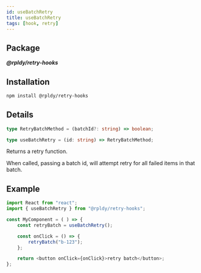 ```yaml
---
id: useBatchRetry
title: useBatchRetry
tags: [hook, retry]
---
```


## Package

**_@rpldy/retry-hooks_**

## Installation

```bash npm2yarn
npm install @rpldy/retry-hooks
```

## Details

```typescript
type RetryBatchMethod = (batchId?: string) => boolean;

type useBatchRetry = (id: string) => RetryBatchMethod;
```

Returns a retry function.

When called, passing a batch id, will attempt retry for all failed items in that batch.

## Example

```javascript
import React from "react";
import { useBatchRetry } from "@rpldy/retry-hooks";

const MyComponent = ( ) => {
    const retryBatch = useBatchRetry();

    const onClick = () => {
        retryBatch("b-123");
    };

    return <button onClick={onClick}>retry batch</button>;
};
```
